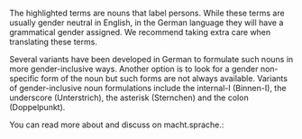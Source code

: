 The highlighted terms are nouns that label persons. While these terms are usually gender neutral in English,
in the German language they will have a grammatical gender assigned. We recommend taking extra care when translating
these terms.

Several variants have been developed in German to formulate such nouns in more gender-inclusive ways.
Another option is to look for a gender non-specific form of the noun but such forms are not always available.
Variants of gender-inclusive noun formulations include the internal-I (Binnen-I), the underscore (Unterstrich),
the asterisk (Sternchen) and the colon (Doppelpunkt).

You can read more about and discuss on macht.sprache.:

<TermExampleContainer>
    <TermExample term="What about Gender?" />
</TermExampleContainer>